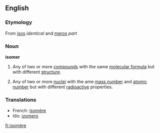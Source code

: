 ==English==

===Etymology===
From {{Gr.}} [[isos]] ''identical'' and [[meros]] ''part''

===Noun===
{{wikipedia}}
'''isomer'''
#{{chemistry}} Any of two or more [[compound]]s with the same [[molecular formula]] but with different [[structure]].
#{{physics}} Any of two or more [[nuclei]] with the ame [[mass number]] and [[atomic number]] but with different [[radioactive]] properties.

===Translations===
* French: [[isomère]]
* Ido: [[izomero]]

[[fr:isomère]]
